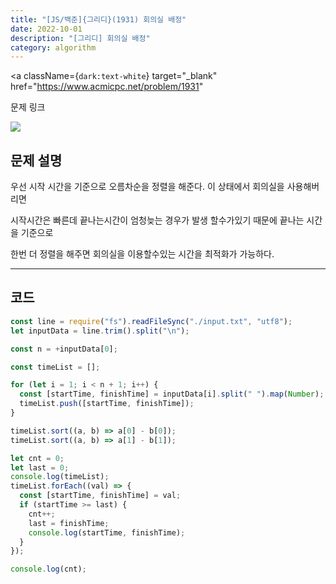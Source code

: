 ---
title: "[JS/백준]{그리디}(1931) 회의실 배정"
date: 2022-10-01
description: "[그리디] 회의실 배정"
category: algorithm
---

<a
  className={`dark:text-white`}
  target="_blank"
  href="https://www.acmicpc.net/problem/1931"
>
  문제 링크
</a>

<div>
  <img
    src="https://user-images.githubusercontent.com/75124028/193415365-844f8546-849d-45d6-83f8-cefa64b316e4.PNG"
    className={`max-w-full h-auto`}
  />
</div>
<h2 className={`dark:text-white`}>문제 설명</h2>

우선 시작 시간을 기준으로 오름차순을 정렬을 해준다. 이 상태에서 회의실을 사용해버리면

시작시간은 빠른데 끝나는시간이 엄청늦는 경우가 발생 할수가있기 때문에 끝나는 시간을 기준으로

한번 더 정렬을 해주면 회의실을 이용할수있는 시간을 최적화가 가능하다.

---

<h2 className={`dark:text-white`}>코드</h2>

```js showLineNumbers
const line = require("fs").readFileSync("./input.txt", "utf8");
let inputData = line.trim().split("\n");

const n = +inputData[0];

const timeList = [];

for (let i = 1; i < n + 1; i++) {
  const [startTime, finishTime] = inputData[i].split(" ").map(Number);
  timeList.push([startTime, finishTime]);
}

timeList.sort((a, b) => a[0] - b[0]);
timeList.sort((a, b) => a[1] - b[1]);

let cnt = 0;
let last = 0;
console.log(timeList);
timeList.forEach((val) => {
  const [startTime, finishTime] = val;
  if (startTime >= last) {
    cnt++;
    last = finishTime;
    console.log(startTime, finishTime);
  }
});

console.log(cnt);
```
